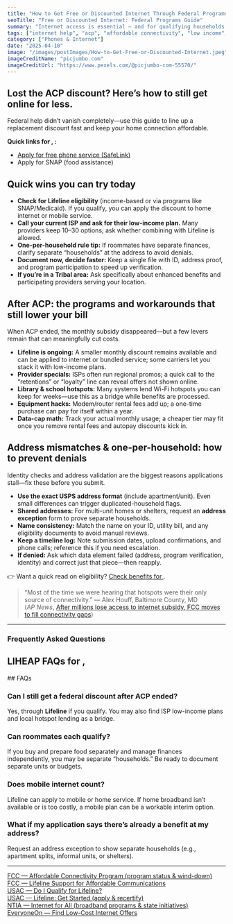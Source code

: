 ```yaml
---
title: "How to Get Free or Discounted Internet Through Federal Programs"
seoTitle: "Free or Discounted Internet: Federal Programs Guide"
summary: "Internet access is essential — and for qualifying households, it can be free or heavily discounted. This article explains how the Affordable Connectivity Program (ACP) works and how to apply for monthly savings on broadband service."
tags: ["internet help", "acp", "affordable connectivity", "low income", "broadband"]
category: ["Phones & Internet"]
date: "2025-04-10"
image: "/images/postImages/How-to-Get-Free-or-Discounted-Internet.jpeg"
imageCreditName: "picjumbo.com"
imageCreditUrl: "https://www.pexels.com/@picjumbo-com-55570/"
---
```


## Lost the ACP discount? Here’s how to still get online for less.

Federal help didn’t vanish completely—use this guide to line up a replacement discount fast and keep your home connection affordable.

<BenefitsCtaBanner />

<IfLocation>
<div className="not-prose my-12 p-4 rounded-xl border-[3px] bg-muted">
  <p className="mb-2"><strong>Quick links for <City/>, <State/>:</strong></p>
  <ul className="list-disc ml-5 space-y-1">
    <li><a href="https://freesmartphone.net/promo?code=free&utm_source=mygovblog&utm_medium=affiliate&utm_campaign=affiliate_cta&utm_content=SafeLink" target="_blank" rel="noopener noreferrer">Apply for free phone service (SafeLink)</a></li>
    <li><ResourceLink name="snap">Apply for SNAP (food assistance)</ResourceLink></li>
  </ul>
</div>
</IfLocation>

## Quick wins you can try today
- **Check for Lifeline eligibility** (income-based or via programs like SNAP/Medicaid). If you qualify, you can apply the discount to home internet or mobile service.
- **Call your current ISP and ask for their low-income plan.** Many providers keep $10–$30 options; ask whether combining with Lifeline is allowed.
- **One-per-household rule tip:** If roommates have separate finances, clarify separate “households” at the address to avoid denials.
- **Document now, decide faster:** Keep a single file with ID, address proof, and program participation to speed up verification.
- **If you’re in a Tribal area:** Ask specifically about enhanced benefits and participating providers serving your location.

## After ACP: the programs and workarounds that still lower your bill
When ACP ended, the monthly subsidy disappeared—but a few levers remain that can meaningfully cut costs.
- **Lifeline is ongoing:** A smaller monthly discount remains available and can be applied to internet or bundled service; some carriers let you stack it with low-income plans.
- **Provider specials:** ISPs often run regional promos; a quick call to the “retentions” or “loyalty” line can reveal offers not shown online.
- **Library & school hotspots:** Many systems lend Wi-Fi hotspots you can keep for weeks—use this as a bridge while benefits are processed.
- **Equipment hacks:** Modem/router rental fees add up; a one-time purchase can pay for itself within a year.
- **Data-cap math:** Track your actual monthly usage; a cheaper tier may fit once you remove rental fees and autopay discounts kick in.

## Address mismatches & one-per-household: how to prevent denials
Identity checks and address validation are the biggest reasons applications stall—fix these before you submit.
- **Use the exact USPS address format** (include apartment/unit). Even small differences can trigger duplicated-household flags.
- **Shared addresses:** For multi-unit homes or shelters, request an **address exception** form to prove separate households.
- **Name consistency:** Match the name on your ID, utility bill, and any eligibility documents to avoid manual reviews.
- **Keep a timeline log:** Note submission dates, upload confirmations, and phone calls; reference this if you need escalation.
- **If denied:** Ask which data element failed (address, program verification, identity) and correct just that piece—then reapply.

<IfLocation>
<div className="mt-3">👉 Want a quick read on eligibility? <a href="/tools/check-benefits" className="underline">Check benefits for <City/></a>.</div>
</IfLocation>

> “Most of the time we were hearing that hotspots were their only source of connectivity.”
> — Alex Houff, Baltimore County, MD  
(*AP News*, [After millions lose access to internet subsidy, FCC moves to fill connectivity gaps](https://apnews.com/article/wifi-broadband-rosenworcel-322f16a1c7f510df4e45f02d1e7c09da))

---

### Frequently Asked Questions

<IfLocation>
  <h2>LIHEAP FAQs for <City/>, <State/></h2>
  <ResourceLink name="liheap" field="faqs" />
</IfLocation>

<IfNoLocation>
## FAQs 

### Can I still get a federal discount after ACP ended?
Yes, through **Lifeline** if you qualify. You may also find ISP low-income plans and local hotspot lending as a bridge.

### Can roommates each qualify?
If you buy and prepare food separately and manage finances independently, you may be separate “households.” Be ready to document separate units or budgets.

### Does mobile internet count?
Lifeline can apply to mobile or home service. If home broadband isn’t available or is too costly, a mobile plan can be a workable interim option.

### What if my application says there’s already a benefit at my address?
Request an address exception to show separate households (e.g., apartment splits, informal units, or shelters).
</IfNoLocation>

---

<div className="references">
<a href="https://www.fcc.gov/affordable-connectivity-program" target="_blank" rel="noopener noreferrer">FCC — Affordable Connectivity Program (program status & wind-down)</a><br />
<a href="https://www.fcc.gov/lifeline-consumers" target="_blank" rel="noopener noreferrer">FCC — Lifeline Support for Affordable Communications</a><br />
<a href="https://www.lifelinesupport.org/do-i-qualify/" target="_blank" rel="noopener noreferrer">USAC — Do I Qualify for Lifeline?</a><br />
<a href="https://www.usac.org/lifeline/get-started/" target="_blank" rel="noopener noreferrer">USAC — Lifeline: Get Started (apply & recertify)</a><br />
<a href="https://www.internetforall.gov/" target="_blank" rel="noopener noreferrer">NTIA — Internet for All (broadband programs & state initiatives)</a><br />
<a href="https://www.everyoneon.org/find-offers" target="_blank" rel="noopener noreferrer">EveryoneOn — Find Low-Cost Internet Offers</a><br />
</div>